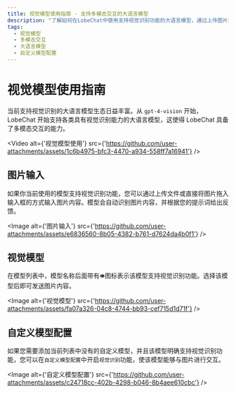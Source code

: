 ```yaml
---
title: 视觉模型使用指南 - 支持多模态交互的大语言模型
description: "了解如何在LobeChat中使用支持视觉识别功能的大语言模型，通过上传图片或拖拽图片到输入框进行交互，并选择带有\U0001F441️图标的模型进行图片内容交互。"
tags:
  - 视觉模型
  - 多模态交互
  - 大语言模型
  - 自定义模型配置
---
```


# 视觉模型使用指南

当前支持视觉识别的大语言模型生态日益丰富。从 `gpt-4-vision` 开始，LobeChat 开始支持各类具有视觉识别能力的大语言模型，这使得 LobeChat 具备了多模态交互的能力。

<Video
  alt={'视觉模型使用'}
  src={'https://github.com/user-attachments/assets/1c6b4975-bfc3-4470-a934-558ff7a16941'}
/>

## 图片输入

如果你当前使用的模型支持视觉识别功能，您可以通过上传文件或直接将图片拖入输入框的方式输入图片内容。模型会自动识别图片内容，并根据您的提示词给出反馈。

<Image
  alt={'图片输入'}
  src={'https://github.com/user-attachments/assets/e6836560-8b05-4382-b761-d7624da4b0f1'}
/>

## 视觉模型

在模型列表中，模型名称后面带有`👁️`图标表示该模型支持视觉识别功能。选择该模型后即可发送图片内容。

<Image
  alt={'视觉模型'}
  src={'https://github.com/user-attachments/assets/fa07a326-04c8-4744-bb93-cef715d1d71f'}
/>

## 自定义模型配置

如果您需要添加当前列表中没有的自定义模型，并且该模型明确支持视觉识别功能，您可以在`自定义模型配置`中开启`视觉识别`功能，使该模型能够与图片进行交互。

<Image
  alt={'自定义模型配置'}
  src={'https://github.com/user-attachments/assets/c24718cc-402b-4298-b046-8b4aee610cbc'}
/>
